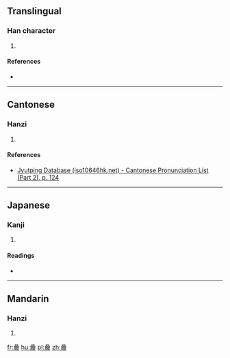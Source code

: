 ==Translingual==

===Han character===
{{Han char|rn=72|rad=日|as=15|sn=19|four=|canj=日日日女 (AAAV)|ids=⿱[[晶]][[辰]]}}

# {{defn|Han|sort=日15}}

====References====
* {{Han ref|kx=0501.230|dkj=14244|dj=0871.320|hdz=21541.010|uh=66DF|ud=26335}}

----

==Cantonese==

===Hanzi===
{{yue-hanzi|jyut=[[san4]]|y=san4}}

# {{defn|lang=yue|sort=日15}}

====References====
*[http://www.iso10646hk.net/jp/document/download.jsp Jyutping Database (iso10646hk.net) - Cantonese Pronunciation List (Part 2), p. 124]

----

==Japanese==

===Kanji===
{{ja-kanji|grade=|rs=日15}}

# {{defn|lang=ja|sort=日15}}

====Readings====
* {{ja-readings|on=[[しん]] (shin)|kun=[[あした]] (ashita), [[あさ]] (asa)}}

----

==Mandarin==

===Hanzi===
{{cmn-hanzi|pin=[[chén]] ([[chen2]])|wg=ch'en<sup>2</sup>}}

# {{defn|lang=cmn|sort=日15}}

[[fr:曟]]
[[hu:曟]]
[[pl:曟]]
[[zh:曟]]
